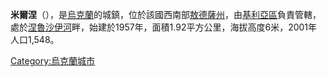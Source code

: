 {{coord|45|34|25|N|29|27|40|E|scale:30000|display=title}}

'''米爾涅'''（{{lang-uk|Мирне}}），是[[烏克蘭|烏克蘭]]的城鎮，位於該國西南部[[敖德薩州|敖德薩州]]，由[[基利亞區|基利亞區]]負責管轄，處於[[涅魯沙伊河|涅魯沙伊河]]畔，始建於1957年，面積1.92平方公里，海拔高度6米，2001年人口1,548。

{{Ukraine-geo-stub}}
[[Category:烏克蘭城市|Category:烏克蘭城市]]